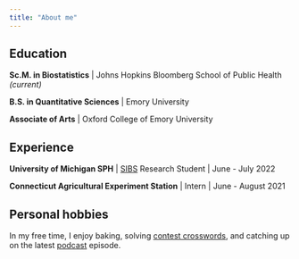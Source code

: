 ```yaml
---
title: "About me"
---
```


## Education

**Sc.M. in Biostatistics** | Johns Hopkins Bloomberg School of Public Health *(current)*

**B.S. in Quantitative Sciences** | Emory University

**Associate of Arts** | Oxford College of Emory University

## Experience
**University of Michigan SPH** | [SIBS](https://sph.umich.edu/bdsi/) Research Student | June - July 2022

**Connecticut Agricultural Experiment Station** | Intern | June - August 2021

## Personal hobbies
In my free time, I enjoy baking, solving [contest crosswords](https://www.wsj.com/public/resources/documents/crosswordcontestguide.pdf), and catching up on the latest [podcast](https://publichealth.jhu.edu/headlines/public-health-on-call-podcast) episode.
